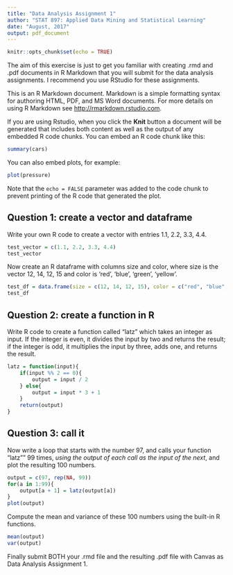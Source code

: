 ```yaml
---
title: "Data Analysis Assignment 1"
author: "STAT 897: Applied Data Mining and Statistical Learning"
date: "August, 2017"
output: pdf_document
---
```


```r
knitr::opts_chunk$set(echo = TRUE)
```

The aim of this exercise is just to get you familiar with creating .rmd and .pdf documents in R Markdown that you will submit for the data analysis assignments.  I recommend you use RStudio for these assignments.

This is an R Markdown document. Markdown is a simple formatting syntax for authoring HTML, PDF, and MS Word documents. For more details on using R Markdown see <http://rmarkdown.rstudio.com>.

If you are using Rstudio, when you click the **Knit** button a document will be generated that includes both content as well as the output of any embedded R code chunks. You can embed an R code chunk like this:

```r
summary(cars)
```

You can also embed plots, for example:

```r
plot(pressure)
```

Note that the `echo = FALSE` parameter was added to the code chunk to prevent printing of the R code that generated the plot.

## Question 1: create a vector and dataframe

Write your own R code to create a vector with entries 1.1, 2.2, 3.3, 4.4.

```r
test_vector = c(1.1, 2.2, 3.3, 4.4)
test_vector
```


Now create an R dataframe with columns size and color, where size is the vector 12, 14, 12, 15 and color is 'red', 'blue', 'green', 'yellow'.

```r
test_df = data.frame(size = c(12, 14, 12, 15), color = c("red", "blue", "green", "yellow"))
test_df
```


## Question 2: create a function in R

Write R code to create a function called "latz" which takes an integer as input.  If the integer is even, it divides the input by two and returns the result; if the integer is odd, it multiplies the input by three, adds one, and returns the result.

```r
latz = function(input){
    if(input %% 2 == 0){
        output = input / 2
    } else{
        output = input * 3 + 1
    }
    return(output)
}
```


## Question 3: call it

Now write a loop that starts with the number 97, and calls your function "latz"" 99 times, *using the output of each call as the input of the next*, and plot the resulting 100 numbers.

```r
output = c(97, rep(NA, 99))
for(a in 1:99){
    output[a + 1] = latz(output[a])
}
plot(output)
```


Compute the mean and variance of these 100 numbers using the built-in R functions.

```r
mean(output)
var(output)
```


Finally submit BOTH your .rmd file and the resulting .pdf file with Canvas as Data Analysis Assignment 1.